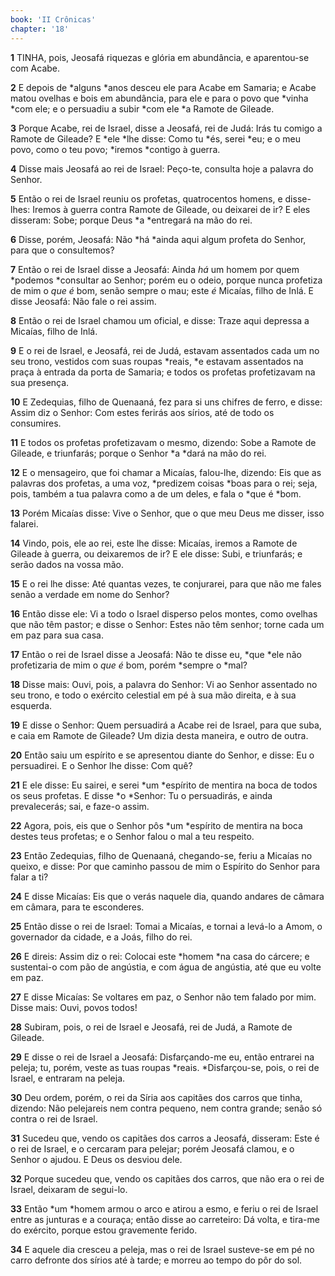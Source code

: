 ```yaml
---
book: 'II Crônicas'
chapter: '18'
---
```


**1** TINHA, pois, Jeosafá riquezas e glória em abundância, e aparentou-se com Acabe.

**2** E depois de *alguns *anos desceu ele para Acabe em Samaria; e Acabe matou ovelhas e bois em abundância, para ele e para o povo que *vinha *com ele; e o persuadiu a subir *com ele *a Ramote de Gileade.

**3** Porque Acabe, rei de Israel, disse a Jeosafá, rei de Judá: Irás tu comigo a Ramote de Gileade? E *ele *lhe disse: Como tu *és, serei *eu; e o meu povo, como o teu povo; *iremos *contigo à guerra.

**4** Disse mais Jeosafá ao rei de Israel: Peço-te, consulta hoje a palavra do Senhor.

**5** Então o rei de Israel reuniu os profetas, quatrocentos homens, e disse-lhes: Iremos à guerra contra Ramote de Gileade, ou deixarei de ir? E eles disseram: Sobe; porque Deus *a *entregará na mão do rei.

**6** Disse, porém, Jeosafá: Não *há *ainda aqui algum profeta do Senhor, para que o consultemos?

**7** Então o rei de Israel disse a Jeosafá: Ainda _há_ um homem por quem *podemos *consultar ao Senhor; porém eu o odeio, porque nunca profetiza de mim o _que é_ bom, senão sempre o mau; este _é_ Micaías, filho de Inlá. E disse Jeosafá: Não fale o rei assim.

**8** Então o rei de Israel chamou um oficial, e disse: Traze aqui depressa a Micaías, filho de Inlá.

**9** E o rei de Israel, e Jeosafá, rei de Judá, estavam assentados cada um no seu trono, vestidos com suas roupas *reais, *e estavam assentados na praça à entrada da porta de Samaria; e todos os profetas profetizavam na sua presença.

**10** E Zedequias, filho de Quenaaná, fez para si uns chifres de ferro, e disse: Assim diz o Senhor: Com estes ferirás aos sírios, até de todo os consumires.

**11** E todos os profetas profetizavam o mesmo, dizendo: Sobe a Ramote de Gileade, e triunfarás; porque o Senhor *a *dará na mão do rei.

**12** E o mensageiro, que foi chamar a Micaías, falou-lhe, dizendo: Eis que as palavras dos profetas, a uma voz, *predizem coisas *boas para o rei; seja, pois, também a tua palavra como a de um deles, e fala o *que é *bom.

**13** Porém Micaías disse: Vive o Senhor, que o que meu Deus me disser, isso falarei.

**14** Vindo, pois, ele ao rei, este lhe disse: Micaías, iremos a Ramote de Gileade à guerra, ou deixaremos de ir? E ele disse: Subi, e triunfarás; e serão dados na vossa mão.

**15** E o rei lhe disse: Até quantas vezes, te conjurarei, para que não me fales senão a verdade em nome do Senhor?

**16** Então disse ele: Vi a todo o Israel disperso pelos montes, como ovelhas que não têm pastor; e disse o Senhor: Estes não têm senhor; torne cada um em paz para sua casa.

**17** Então o rei de Israel disse a Jeosafá: Não te disse eu, *que *ele não profetizaria de mim o _que é_ bom, porém *sempre o *mal?

**18** Disse mais: Ouvi, pois, a palavra do Senhor: Vi ao Senhor assentado no seu trono, e todo o exército celestial em pé à sua mão direita, e à sua esquerda.

**19** E disse o Senhor: Quem persuadirá a Acabe rei de Israel, para que suba, e caia em Ramote de Gileade? Um dizia desta maneira, e outro de outra.

**20** Então saiu um espírito e se apresentou diante do Senhor, e disse: Eu o persuadirei. E o Senhor lhe disse: Com quê?

**21** E ele disse: Eu sairei, e serei *um *espírito de mentira na boca de todos os seus profetas. E disse *o *Senhor: Tu o persuadirás, e ainda prevalecerás; sai, e faze-o assim.

**22** Agora, pois, eis que o Senhor pôs *um *espírito de mentira na boca destes teus profetas; e o Senhor falou o mal a teu respeito.

**23** Então Zedequias, filho de Quenaaná, chegando-se, feriu a Micaías no queixo, e disse: Por que caminho passou de mim o Espírito do Senhor para falar a ti?

**24** E disse Micaías: Eis que o verás naquele dia, quando andares de câmara em câmara, para te esconderes.

**25** Então disse o rei de Israel: Tomai a Micaías, e tornai a levá-lo a Amom, o governador da cidade, e a Joás, filho do rei.

**26** E direis: Assim diz o rei: Colocai este *homem *na casa do cárcere; e sustentai-o com pão de angústia, e com água de angústia, até que eu volte em paz.

**27** E disse Micaías: Se voltares em paz, o Senhor não tem falado por mim. Disse mais: Ouvi, povos todos!

**28** Subiram, pois, o rei de Israel e Jeosafá, rei de Judá, a Ramote de Gileade.

**29** E disse o rei de Israel a Jeosafá: Disfarçando-me eu, então entrarei na peleja; tu, porém, veste as tuas roupas *reais. *Disfarçou-se, pois, o rei de Israel, e entraram na peleja.

**30** Deu ordem, porém, o rei da Síria aos capitães dos carros que tinha, dizendo: Não pelejareis nem contra pequeno, nem contra grande; senão só contra o rei de Israel.

**31** Sucedeu que, vendo os capitães dos carros a Jeosafá, disseram: Este é o rei de Israel, e o cercaram para pelejar; porém Jeosafá clamou, e o Senhor o ajudou. E Deus os desviou dele.

**32** Porque sucedeu que, vendo os capitães dos carros, que não era o rei de Israel, deixaram de segui-lo.

**33** Então *um *homem armou o arco e atirou a esmo, e feriu o rei de Israel entre as junturas e a couraça; então disse ao carreteiro: Dá volta, e tira-me do exército, porque estou gravemente ferido.

**34** E aquele dia cresceu a peleja, mas o rei de Israel susteve-se em pé no carro defronte dos sírios até à tarde; e morreu ao tempo do pôr do sol.
